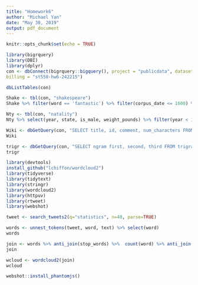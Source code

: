 ---
title: "Homework6"
author: "Michael Yan"
date: "May 30, 2019"
output: pdf_document
---

```{r setup, include=FALSE}
knitr::opts_chunk$set(echo = TRUE)
```

```{r code, echo=TRUE}
library(bigrquery)
library(DBI)
library(dplyr)
con <- dbConnect(bigrquery::bigquery(), project = "publicdata", dataset = "samples",
billing = "st558-hw6-242215")

dbListTables(con)

Shake <- tbl(con, "shakespeare")
Shake %>% filter(word == 'fantastic') %>% filter(corpus_date <= 1600) %>% collect()

Nty <- tbl(con, "natality")
Nty %>% select(year, state, is_male, weight_pounds) %>% filter(year < 1970) %>% group_by(state, year) %>%  head(Nty, n=25) %>% collect()

Wiki <- dbGetQuery(con, "SELECT title, id, comment, num_characters FROM wikipedia LIMIT 10")
Wiki

trigr <- dbGetQuery(con, "SELECT ngram first, second, third FROM trigrams LIMIT 10")
trigr
```

```{r codes, echo = TRUE, message=FALSE, warning=FALSE}

library(devtools)
install_github("lchiffon/wordcloud2")
library(tidyverse)
library(tidytext)
library(stringr)
library(wordcloud2)
library(httpuv)
library(rtweet)
library(webshot)

tweet <- search_tweets2(q="statistics", n=40, parse=TRUE)

words <- unnest_tokens(tweet, word, text) %>% select(word)
words

join <- words %>% anti_join(stop_words) %>%  count(word) %>% anti_join(stop_words)
join

wcloud <- wordcloud2(join)
wcloud

webshot::install_phantomjs()
```
